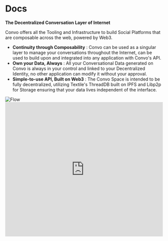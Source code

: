 
# Docs

**The Decentralized Conversation Layer of Internet**

Convo offers all the Tooling and Infrastructure to build Social Platforms that are composable across the web, powered by Web3.

 - **Continuity through Composability** : Convo can be used as a singular layer to manage your conversations throughout the Internet, can be used to build upon and integrated into any application with Convo's API.
 - **Own your Data, Always** : All your Conversational Data generated on Convo is always in your control and linked to your Decentralized Identity, no other application can modify it without your approval.
 - **Simple-to-use API, Built on Web3** : The Convo Space is intended to be fully decentralized, utilizing Textile's ThreadDB built on IPFS and Libp2p for Storage ensuring that your data lives independent of the interface.

<Bleed>
    <img src="/flow.png" alt="Flow" width="full" height="auto" layout="intrinsic" />
</Bleed>

<Bleed>
  <iframe
    width="100%"
    height="430"
    src="https://www.youtube.com/embed/XxP9pb5SKyk"
    frameBorder="0"
    allow="accelerometer; autoplay; clipboard-write; encrypted-media; gyroscope; picture-in-picture"
    allowFullScreen
  />
</Bleed>

## Use Cases

The Convo Space is the Decentralized Conversation Layer of Internet offering all the tooling and infrastucture to build Social Platforms around any element of the web, powered by Web3.

Here are some of the use cases that Convo enables,
- Add a conversation layer to your platform to allow the community to interact, without worrying about the Complexities of Web3.
- Composable conversations across multiple interfaces. You can anchor one or many conversations to an NFT so that whichever Marketplace/Platform that NFT is viewed on the Community around that NFT can move along with it.
- Commenting on a specific transaction on Etherscan warning users of a malicious account/contract and having those conversations show up in your wallet so that the next time you are sending a txn to that address you can see the entire community warning you against it.
- Conversations around a Proposal are happening across a multitude of interfaces, with Convo you can build a plugin of Snapshot or any Governance Interface and continue those conversations anywhere.
- Convo's Identity and Reputation Layer makes it simple to move your Reputation across different interfaces, like a Prominent Artist who has sold multiple pieces can join a DAO and automatically unlock perks based on their sales and other on-chain activity.
- and many more...

## Support

✉️ Need dedicated support for your project?

Please reach out to [me](https://twitter.com/anuditnagar) or our community if you run into any issues.
- [Discord](https://discord.com/invite/MFtmrng9J7)
- [GitHub](https://github.com/anudit/convo)
- [Twitter](https://twitter.com/0xConvo)
- [Pitch Deck](https://anudit.dev/convo-sd)


## Contributions

Wanna look under the hood? Here are the family of repositories that run Convo.

- [https://github.com/anudit/convo](https://github.com/anudit/convo) - Convo's Protocol and App
- [https://github.com/anudit/convodocs](https://github.com/anudit/convodocs) - Convo's Documentation
- [https://github.com/anudit/convobridge](https://github.com/anudit/convobridge) - Convo's Web2 &lt;&gt; Web3 Bridge
- [https://github.com/anudit/convosdk](https://github.com/anudit/convosdk) - Convo's SDK
- [https://github.com/anudit/convoimage](https://github.com/anudit/convoimage) - Convo's OpenGraph Image Generator
- [https://github.com/anudit/convoextension](https://github.com/anudit/convoextension) - Convo's Browser Extension
- [https://github.com/anudit/convodecentraland](https://github.com/anudit/convodecentraland) - Convo's Decentraland Extension
- [https://github.com/anudit/convodesign](https://github.com/anudit/convodesign) - Convo's Design System
